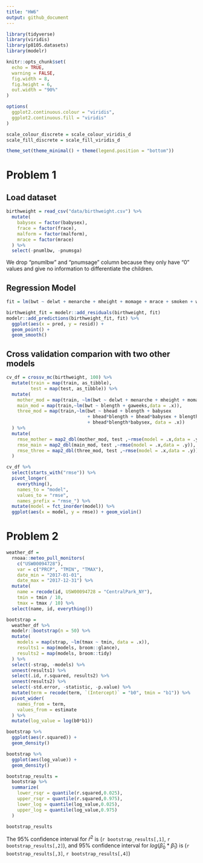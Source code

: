 ```yaml
---
title: "HW6"
output: github_document
---
```


```r
library(tidyverse)
library(viridis)
library(p8105.datasets)
library(modelr)

knitr::opts_chunk$set(
  echo = TRUE,
  warning = FALSE,
  fig.width = 8,
  fig.height = 6,
  out.width = "90%"
)

options(
  ggplot2.continuous.colour = "viridis",
  ggplot2.continuous.fill = "viridis"
)

scale_colour_discrete = scale_colour_viridis_d
scale_fill_discrete = scale_fill_viridis_d

theme_set(theme_minimal() + theme(legend.position = "bottom"))
```

# Problem 1

## Load dataset

```r
birthweight = read_csv("data/birthweight.csv") %>% 
  mutate(
    babysex = factor(babysex),
    frace = factor(frace),
    malform = factor(malform),
    mrace = factor(mrace)
  ) %>% 
  select(-pnumlbw, -pnumsga)
```

We drop "pnumlbw" and "pnumsage" column because they only have "0" values and give no information to differentiate the children.

## Regression Model

```r
fit = lm(bwt ~ delwt + menarche + mheight + momage + mrace + smoken + wtgain, data = birthweight)
```


```r
birthweight_fit = modelr::add_residuals(birthweight, fit)
modelr::add_predictions(birthweight_fit, fit) %>% 
  ggplot(aes(x = pred, y = resid)) + 
  geom_point() + 
  geom_smooth()
```


## Cross validation comparion with two other models

```r
cv_df = crossv_mc(birthweight, 100) %>% 
  mutate(train = map(train, as_tibble),
         test = map(test, as_tibble)) %>% 
  mutate(
    mother_mod = map(train, ~lm(bwt ~ delwt + menarche + mheight + momage + mrace + parity + ppbmi + ppwt + smoken + wtgain, data = .x)),
    main_mod = map(train,~lm(bwt ~ blength + gaweeks,data = .x)),
    three_mod = map(train,~lm(bwt ~ bhead + blength + babysex 
                              + bhead*blength + bhead*babysex + blength*babysex 
                              + bhead*blength*babysex, data = .x))
  ) %>% 
  mutate(
    rmse_mother = map2_dbl(mother_mod, test ,~rmse(model = .x,data = .y)),
    rmse_main = map2_dbl(main_mod, test ,~rmse(model = .x,data = .y)),
    rmse_three = map2_dbl(three_mod, test ,~rmse(model = .x,data = .y))
  )
```

```r
cv_df %>% 
  select(starts_with("rmse")) %>% 
  pivot_longer(
    everything(),
    names_to = "model", 
    values_to = "rmse",
    names_prefix = "rmse_") %>% 
  mutate(model = fct_inorder(model)) %>% 
  ggplot(aes(x = model, y = rmse)) + geom_violin()
```


# Problem 2

```r
weather_df = 
  rnoaa::meteo_pull_monitors(
    c("USW00094728"),
    var = c("PRCP", "TMIN", "TMAX"), 
    date_min = "2017-01-01",
    date_max = "2017-12-31") %>%
  mutate(
    name = recode(id, USW00094728 = "CentralPark_NY"),
    tmin = tmin / 10,
    tmax = tmax / 10) %>%
  select(name, id, everything())
```

```r
bootstrap = 
  weather_df %>% 
  modelr::bootstrap(n = 50) %>% 
  mutate(
    models = map(strap, ~lm(tmax ~ tmin, data = .x)),
    results1 = map(models, broom::glance),
    results2 = map(models, broom::tidy)
  ) %>% 
  select(-strap, -models) %>% 
  unnest(results1) %>% 
  select(.id, r.squared, results2) %>% 
  unnest(results2) %>% 
  select(-std.error, -statistic, -p.value) %>% 
  mutate(term = recode(term, `(Intercept)` = "b0", tmin = "b1")) %>% 
  pivot_wider(
    names_from = term,
    values_from = estimate
  ) %>% 
  mutate(log_value = log(b0*b1))  
```

```r
bootstrap %>% 
  ggplot(aes(r.squared)) + 
  geom_density()
```

```r
bootstrap %>% 
  ggplot(aes(log_value)) + 
  geom_density()
```

```r
bootstrap_results = 
  bootstrap %>% 
  summarize(
    lower_rsqr = quantile(r.squared,0.025),
    upper_rsqr = quantile(r.squared,0.975),
    lower_log = quantile(log_value,0.025),
    upper_log = quantile(log_value,0.975)
  )

bootstrap_results
```

The 95% confidence interval for $\hat r^2$ is (`r bootstrap_results[,1]`, `r bootstrap_results[,2]`), and 95% confidence interval for $log(\hat\beta_0 * \hat\beta_1)$ is (`r bootstrap_results[,3]`, `r bootstrap_results[,4]`)

